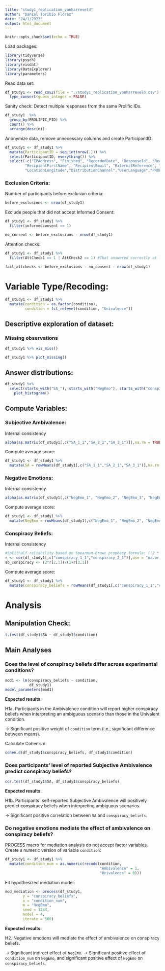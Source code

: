 ```yaml
---
title: "study1_replication_vanharreveld"
author: "Daniel Toribio Flórez"
date: "24/1/2022"
output: html_document
---
```


```r
knitr::opts_chunk$set(echo = TRUE)
```

Load packages:

```r
library(tidyverse)
library(psych)
library(visdat)
library(DataExplorer)
library(parameters)
```

Read data set:

```r
df_study1 <- read_csv2(file = "./study1_replication_vanharreveld.csv") %>% 
  type_convert(guess_integer = FALSE)
```

Sanity check: Detect multiple responses from the same Prolific IDs.
```r
df_study1  %>% 
  group_by(PROLIFIC_PID) %>% 
  count() %>% 
  arrange(desc(n))
```

Anonymize data, remove unnecessary columns and create ParticipantID:
```r
df_study1 <- df_study1 %>%
  mutate(ParticipantID = seq.int(nrow(.))) %>%
  select(ParticipantID, everything()) %>% 
  select(-c("IPAddress", "Finished", "RecordedDate", "ResponseId", "RecipientLastName", "Status",
         "RecipientFirstName", "RecipientEmail", "ExternalReference", "LocationLatitude",
         "LocationLongitude","DistributionChannel","UserLanguage","PROLIFIC_PID"))
```

### Exclusion Criteria:
Number of participants before exclusion criteria:
```r
before_exclusions <- nrow(df_study1)
```

Exclude people that did not accept Informed Consent:
```r
df_study1 <- df_study1 %>%
  filter(informedconsent == 1)

no_consent <- before_exclusions - nrow(df_study1)
```


Attention checks:
```r
df_study1 <- df_study1 %>% 
  filter(AttCheck1 == 1 | AttCheck2 == 1) #That answered correctly at least one Attention check.

fail_attchecks <- before_exclusions - no_consent - nrow(df_study1)
```

# Variable Type/Recoding:

```r
df_study1 <- df_study1 %>% 
  mutate(condition = as.factor(condition),
         condition = fct_relevel(condition, "Univalence")) 
```


## Descriptive exploration of dataset:

### Missing observations

```r
df_study1 %>% vis_miss()
```

```r
df_study1 %>% plot_missing()
```

## Answer distributions:

```r
df_study1 %>%
  select(starts_with("SA_"), starts_with("NegEmo"), starts_with("conspiracy"), Age, Education) %>% 
    plot_histogram()
```

## Compute Variables:

### Subjective Ambivalence:
Internal consistency
```r
alpha(as.matrix(df_study1[,c("SA_1_1","SA_2_1","SA_3_1")]),na.rm = TRUE)
```
Compute average score:
```r
df_study1 <- df_study1 %>% 
  mutate(SA = rowMeans(df_study1[,c("SA_1_1","SA_2_1","SA_3_1")],na.rm = TRUE))
```

### Negative Emotions:
Internal consistency
```r
alpha(as.matrix(df_study1[,c("NegEmo_1", "NegEmo_2", "NegEmo_3", "NegEmo_4", "NegEmo_5")]),na.rm = TRUE)
```

Compute average score:
```r
df_study1 <- df_study1 %>% 
  mutate(NegEmo = rowMeans(df_study1[,c("NegEmo_1", "NegEmo_2", "NegEmo_3", "NegEmo_4", "NegEmo_5")],na.rm = TRUE))
```

### Conspiracy Beliefs:
Internal consistency
```r
#Splithalf reliability based on Spearman-Brown prophecy formula: ((2 * r) / (1 + r))
r <- cor(df_study1[,c("conspiracy_1_1","conspiracy_2_1")],use = "na.or.complete")
sb_conspiracy <- (2*r[2,1])/(1+r[2,1])
```

Compute average score:
```r
df_study1 <- df_study1 %>% 
  mutate(conspiracy_beliefs = rowMeans(df_study1[,c("conspiracy_1_1","conspiracy_2_1")],na.rm = TRUE))
```


# Analysis

## Manipulation Check:

```r
t.test(df_study1$SA ~ df_study1$condition)
```

## Main Analyses

### Does the level of conspiracy beliefs differ across experimental conditions?

```r
mod1 <- lm(conspiracy_beliefs ~ condition,
           df_study1)
model_parameters(mod1)
```

**Expected results:**

H1a. Participants in the Ambivalence condition will report higher conspiracy beliefs when interpreting an ambiguous scenario than those in the Univalent condition.

-> Significant positive weight of `condition` term (i.e., significant difference between means).

Calculate Cohen's d:
```r
cohen.d(df_study1$conspiracy_beliefs, df_study1$condition)
```

### Does participants' level of reported Subjective Ambivalence predict conspiracy beliefs?

```r
cor.test(df_study1$SA, df_study1$conspiracy_beliefs)
```

**Expected results:**

H1b. Participants´ self-reported Subjective Ambivalence will positively predict conspiracy beliefs when interpreting ambiguous scenarios.

-> Significant positive correlation between `SA` and `conspiracy_beliefs`.

### Do negative emotions mediate the effect of ambivalence on conspiracy beliefs?

PROCESS macro for mediation analysis do not accept factor variables. Create a numeric version of variable `condition`:
```r
df_study1 <- df_study1 %>% 
  mutate(condition_num = as.numeric(recode(condition,
                                           "Ambivalence" = 1,
                                           "Univalence" = 0)))
```

Fit hypothesized mediation model:
```r
mod_mediation <- process(df_study1,
        y = "conspiracy_beliefs",
        x = "condition_num",
        m = "NegEmo",
        seed = 1234,
        model = 4,
        iterate = 500)
```

**Expected results:**

H2. Negative emotions will mediate the effect of ambivalence on conspiracy beliefs. 

-> Significant indirect effect of `NegEmo`.
-> Significant positive effect of `condition_num` on `NegEmo`, and significant positive effect of `NegEmo` on `conspiracy_beliefs`.

